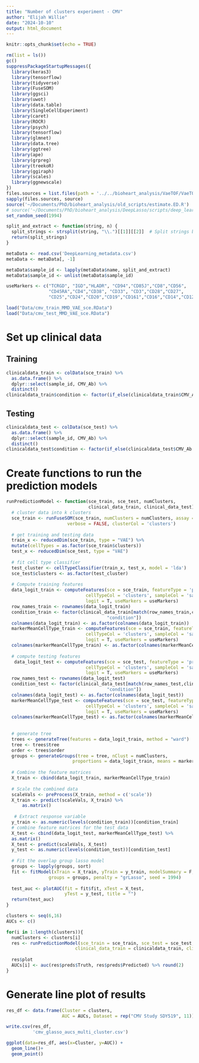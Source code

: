 ```yaml
---
title: "Number of clusters experiment - CMV"
author: "Elijah Willie"
date: "2024-10-10"
output: html_document
---
```


```r
knitr::opts_chunk$set(echo = TRUE)
```

```r
rm(list = ls())
gc()
suppressPackageStartupMessages({
  library(keras3)
  library(tensorflow)
  library(tidyverse)
  library(FuseSOM)
  library(ggsci)
  library(uwot)
  library(data.table)
  library(SingleCellExperiment)
  library(caret)
  library(ROCR)
  library(psych)
  library(tensorflow)
  library(glmnet)
  library(data.tree)
  library(ggtree)
  library(ape)
  library(grpreg)
  library(treekoR)
  library(ggiraph)
  library(scales)
  library(ggnewscale)
})
files.sources = list.files(path = '../../bioheart_analysis/VaeTOF/VaeTOF/R/', full.names = T)
sapply(files.sources, source)
source('~/Documents/PhD/bioheart_analysis/old_scripts/estimate.ED.R')
# source('~/Documents/PhD/bioheart_analysis/DeepLasso/scripts/deep_learning_helper_funcs.R')
set_random_seed(1994)
```

```r
split_and_extract <- function(string, n) {
  split_strings <- strsplit(string, "\\.")[[1]][[2]]  # Split strings by comma
  return(split_strings)
}
```


```r
metaData <- read.csv('DeepLearning_metadata.csv')
metaData <- metaData[, -1]

metaData$sample_id <- lapply(metaData$name, split_and_extract)
metaData$sample_id <- unlist(metaData$sample_id)

useMarkers <- c("TCRGD", "IGD","HLADR", "CD94","CD85J","CD8","CD56",
                "CD45RA","CD4","CD38", "CD33", "CD3","CD28","CD27",
                "CD25","CD24","CD20","CD19","CD161","CD16","CD14","CD127","CCR7")
```

```r
load("Data/cmv_train_MMD_VAE_sce.RData")
load("Data/cmv_test_MMD_VAE_sce.RData")
```

# Set up clinical data
## Training
```r
clinicaldata_train <- colData(sce_train) %>%
  as.data.frame() %>%
  dplyr::select(sample_id, CMV_Ab) %>%
  distinct()
clinicaldata_train$condition <- factor(if_else(clinicaldata_train$CMV_Ab == "True", 1, 0))
```

## Testing
```r
clinicaldata_test <- colData(sce_test) %>%
  as.data.frame() %>%
  dplyr::select(sample_id, CMV_Ab) %>%
  distinct()
clinicaldata_test$condition <- factor(if_else(clinicaldata_test$CMV_Ab == "True", 1, 0))
```

# Create functions to run the prediction models
```r
runPredictionModel <- function(sce_train, sce_test, numClusters,
                               clinical_data_train, clinical_data_test){
  # cluster data into k clusters
  sce_train <- runFuseSOM(sce_train, numClusters = numClusters, assay = 'norm',
                       verbose = FALSE, clusterCol = 'clusters')
  
  # get training and testing data
  train_x <- reducedDim(sce_train, type = "VAE") %>%
  mutate(cellTypes = as.factor(sce_train$clusters))
  test_x <- reducedDim(sce_test, type = "VAE")
  
  # fit cell type classifier
  test_cluster <- cellTypeClassifier(train_x, test_x, model = 'lda')
  sce_test$clusters <- as.factor(test_cluster)
  
  # Compute training features
  data_logit_train <- computeFeatures(sce = sce_train, featureType = 'prop', 
                              cellTypeCol = 'clusters', sampleCol = 'sample_id', 
                              logit = T, useMarkers = useMarkers)
  row_names_train <- rownames(data_logit_train)
  condition_train <- factor(clinical_data_train[match(row_names_train,clinical_data_train$sample_id),
                                      "condition"])
  colnames(data_logit_train) <- as.factor(colnames(data_logit_train))
  markerMeanCellType_train <- computeFeatures(sce = sce_train, featureType = 'mean', 
                              cellTypeCol = 'clusters', sampleCol = 'sample_id', 
                              logit = T, useMarkers = useMarkers)
  colnames(markerMeanCellType_train) <- as.factor(colnames(markerMeanCellType_train))
  
  # compute testing features
   data_logit_test <- computeFeatures(sce = sce_test, featureType = 'prop', 
                              cellTypeCol = 'clusters', sampleCol = 'sample_id', 
                              logit = T, useMarkers = useMarkers)
  row_names_test <- rownames(data_logit_test)
  condition_test <- factor(clinical_data_test[match(row_names_test,clinical_data_test$sample_id),
                                      "condition"])
  colnames(data_logit_test) <- as.factor(colnames(data_logit_test))
  markerMeanCellType_test <- computeFeatures(sce = sce_test, featureType = 'mean', 
                              cellTypeCol = 'clusters', sampleCol = 'sample_id', 
                              logit = T, useMarkers = useMarkers)
  colnames(markerMeanCellType_test) <- as.factor(colnames(markerMeanCellType_test))
  
  
  # generate tree
  trees <- generateTree(features = data_logit_train, method = "ward")
  tree <- trees$tree
  order <- trees$order
  groups <- generateGroups(tree = tree, nClust = numClusters, 
                         proportions = data_logit_train, means = markerMeanCellType_train)
  
  # Combine the feature matrices
  X_train <- cbind(data_logit_train, markerMeanCellType_train) 
    
  # Scale the combined data
  scaleVals <- preProcess(X_train, method = c('scale'))
  X_train <- predict(scaleVals, X_train) %>%
      as.matrix()
    
   # Extract response variable
  y_train <- as.numeric(levels(condition_train))[condition_train]
  # combine feature matrices for the test data
  X_test <- cbind(data_logit_test, markerMeanCellType_test) %>%
  as.matrix()
  X_test <- predict(scaleVals, X_test)
  y_test <- as.numeric(levels(condition_test))[condition_test]
  
  # Fit the overlap group lasso model
  groups <- lapply(groups, sort)
  fit <- fitModel(xTrain = X_train, yTrain = y_train, modelSummary = F,
                groups = groups, penalty = "grLasso", seed = 1994)
  
  test_auc <- plotAUC(fit = fit$fit, xTest = X_test, 
                      yTest = y_test, title = "")
  return(test_auc)
}
```

```r
clusters <- seq(6,16)
AUCs <- c()

for(i in 1:length(clusters)){
  numClusters <- clusters[i]
  res <- runPredictionModel(sce_train = sce_train, sce_test = sce_test, numClusters = numClusters, 
                          clinical_data_train = clinicaldata_train, clinical_data_test = clinicaldata_test)
  
  res$plot
  AUCs[i] <- auc(res$preds$Truth, res$preds$Predicted) %>% round(2)
}

```

# Generate line plot of results
```r
res_df <- data.frame(Cluster = clusters,
                     AUC = AUCs, Dataset = rep("CMV Study SDY519", 11))

write.csv(res_df,
          'cmv_glasso_aucs_multi_cluster.csv')
```


```r
ggplot(data=res_df, aes(x=Cluster, y=AUC)) +
  geom_line()+
  geom_point()
```

